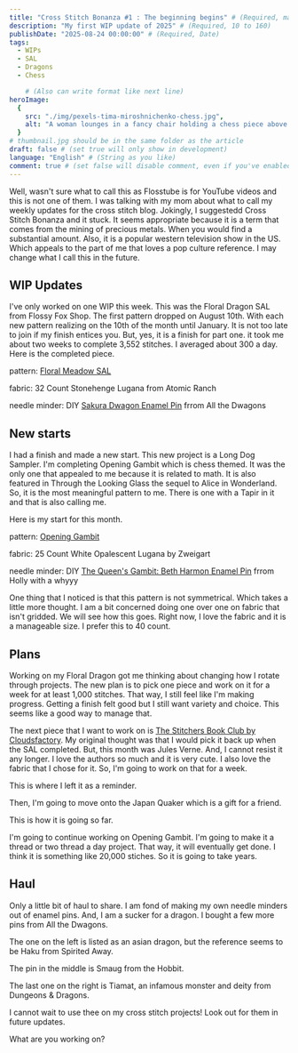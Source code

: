 ```yaml
---
title: "Cross Stitch Bonanza #1 : The beginning begins" # (Required, max 60)
description: "My first WIP update of 2025" # (Required, 10 to 160)
publishDate: "2025-08-24 00:00:00" # (Required, Date)
tags:
  - WIPs
  - SAL
  - Dragons
  - Chess

    # (Also can write format like next line)
heroImage:
  {
    src: "./img/pexels-tima-miroshnichenko-chess.jpg",
    alt: "A woman lounges in a fancy chair holding a chess piece above a chess game on a table ",
  }
# thumbnail.jpg should be in the same folder as the article
draft: false # (set true will only show in development)
language: "English" # (String as you like)
comment: true # (set false will disable comment, even if you've enabled it in site-config)
---
```



Well, wasn't sure what to call this as Flosstube is for YouTube
videos and this is not one of them. I was talking with my mom about what
to call my weekly updates for the cross stitch blog. Jokingly, I suggestedd
Cross Stitch Bonanza and it stuck. It seems appropriate because
it is a term that comes from the mining of precious metals. When you
would find a substantial amount. Also, it is a popular western television show
in the US. Which appeals to the part of me that loves a
pop culture reference. I may change what I call this in
the future.

## WIP Updates

I've only worked on one WIP this week. This was the
Floral Dragon SAL from Flossy Fox Shop. The first pattern
dropped on August 10th. With each new pattern realizing on the 10th
of the month until January. It is not too late to join if my
finish entices you. But, yes, it is a finish for part one. it
took me about two weeks to complete 3,552 stitches. I averaged
about 300 a day. Here is the completed piece.

<BlogImage
  src={dragon}
  alt="image of a pink and white cherry blossom dragon in a meadow with flowers"
  caption="A beautiful Cherry Blossom dragon"
/>

pattern: [Floral Meadow SAL](https://www.etsy.com/listing/4322334131/flower-dragon-meadow-stitch-along-6)

fabric: 32 Count Stonehenge Lugana from Atomic Ranch

needle minder: DIY [Sakura Dwagon Enamel Pin](https://www.etsy.com/listing/1305083087/original-dragon-pins-set-1-rainbow-heart?ref=yr_purchases) frrom All the Dwagons

## New starts

I had a finish and made a new start. This new project is
a Long Dog Sampler. I'm completing Opening Gambit which is
chess themed. It was the only one that appealed to me because
it is related to math. It is also featured in Through the Looking Glass
the sequel to Alice in Wonderland. So, it is the most meaningful
pattern to me. There is one with a Tapir in it and that is also calling me.

Here is my start for this month.

<BlogImage
  src={gambit}
  alt="image of a border in red variegated silk thread on white opalescent fabric"
  caption="The full top border of the Opening Gambit pattern in red and brown variegated silk thread"
/>

pattern: [Opening Gambit](https://www.longdogsampler.com/product/opening-gambit/)

fabric: 25 Count White Opalescent Lugana by Zweigart

needle minder: DIY [The Queen's Gambit: Beth Harmon Enamel Pin](https://www.etsy.com/listing/892043072/the-queens-gambit-beth-harmon-enamel-pin?ref=yr_purchases) frrom Holly with a whyyy

One thing that I noticed is that this pattern is not symmetrical. Which takes a little more thought. I am a bit
concerned doing one over one on fabric that isn't gridded. We will see how this goes. Right now, I love the fabric
and it is a manageable size. I prefer this to 40 count.

## Plans

Working on my Floral Dragon got me thinking about changing how
I rotate through projects. The new plan is to pick one piece
and work on it for a week for at least 1,000 stitches. That way, I still
feel like I'm making progress. Getting a finish felt good but I still
want variety and choice. This seems like a good way to manage that.

The next piece that I want to work on is [The Stitchers Book Club by Cloudsfactory](https://cloudsfactory.net/the-stitchers-book-club-cross-stitch-pattern.html).
My original thought was that I would pick it back up when the SAL completed. But,
this month was Jules Verne. And, I cannot resist it any longer. I love the authors so much
and it is very cute. I also love the fabric that I chose for it. So, I'm
going to work on that for a week.

This is where I left it as a reminder.

<BlogImage
  src={book}
  alt="Image of a bookshelf with famous authors and their popular books"
  caption="Authors from around the world sit on a bookshelf next to imagery from their books"
/>

Then, I'm going to move onto the Japan Quaker which is a gift for a friend.

This is how it is going so far.

<BlogImage
  src={japan}
  alt="image of a Quaker Sampler with Japanese motifs"
  caption="A Quaker with symbols of japan"
/>

I'm going to continue working on Opening Gambit. I'm going to make it a
thread or two thread a day project. That way, it will eventually get done.
I think it is something like 20,000 stiches. So it is going to take years.

## Haul

Only a little bit of haul to share. I am fond of making
my own needle minders out of enamel pins. And, I am a sucker
for a dragon. I bought a few more pins from All the Dwagons.

<BlogImage
  src={dwagon}
  alt="image of three enamel pins featuring Haku, Smaug, and Tiamat"
  caption="A trio of famous dragons"
/>

The one on the left is listed as an asian dragon, but the reference seems to be Haku from Spirited Away.

The pin in the middle is Smaug from the Hobbit.

The last one on the right is Tiamat, an infamous monster and deity from Dungeons & Dragons.

I cannot wait to use thee on my cross stitch projects! Look out
for them in future updates.

What are you working on?
